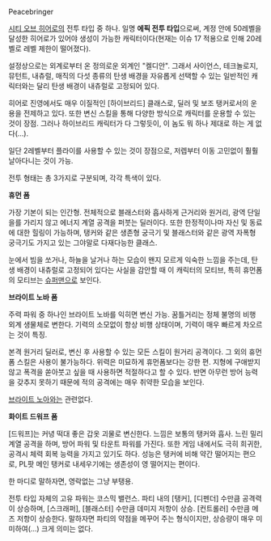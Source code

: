 Peacebringer

[[시티 오브 히어로]]의 전투 타입 중 하나. 일명 '''에픽 전투 타입'''으로써, 계정 안에 50레벨을 달성한 히어로가 있어야 생성이 가능한 캐릭터이다(현재는 이슈 17 적용으로 인해 20레벨로 레벨 제한이 떨어졌다).

설정상으로는 외계로부터 온 정의로운 외계인 "켈디안". 그래서 사이언스, 테크놀로지, 뮤턴트, 내츄럴, 매직의 다섯 종류의 탄생 배경을 자유롭게 선택할 수 있는 일반적인 캐릭터와는 달리 탄생 배경이 내츄럴로 고정되어 있다.

히어로 진영에서도 매우 이질적인 [하이브리드] 클래스로, 딜러 및 보조 탱커로서의 운용을 전제하고 있다. 또한 변신 스킬을 통해 다양한 방식으로 캐릭터를 운용할 수 있는 것이 장점. 그러나 하이브리드 캐릭터가 다 그렇듯이, 이 놈도 뭐 하나 제대로 하는 게 없다(...).

일단 2레벨부터 플라이를 사용할 수 있는 것이 장점으로, 저렙부터 이동 고민없이 훨훨 날아다니는 것이 가능. 

전투 형태는 총 3가지로 구분되며, 각각 특색이 있다.




'''휴먼 폼'''

가장 기본이 되는 인간형. 전체적으로 블래스터와 흡사하게 근거리와 원거리, 광역 단일을를 가리지 않고 에너지 계열 공격을 퍼붓는 딜러이다. 또한 한정적이나마 자신 및 동료에 대한 힐링이 가능하며, 탱커와 같은 생존형 궁극기 및 블래스터와 같은 광역 자폭형 궁극기도 가지고 있는 그야말로 다재다능한 클래스.

눈에서 빔을 쏘거나, 하늘을 날거나 하는 모습이 왠지 모르게 익숙한 느낌을 주는데, 탄생 배경이 내츄럴로 고정되어 있다는 사실을 감안할 때 이 캐릭터의 모티브, 특히 휴먼폼의 모티브는 [[슈퍼맨]]으로 보인다.




'''브라이트 노바 폼'''

주력 파워 중 하나인 브라이트 노바를 익히면 변신 가능. 꿈틀거리는 정체 불명의 비행 외계 생물체로 변한다. 기력의 소모없이 항상 비행 상태이며, 기력이 매우 빠르게 차오르는 것이 특징. 

본격 원거리 딜러로, 변신 후 사용할 수 있는 모든 스킬이 원거리 공격이다. 그 외의 휴먼 폼 스킬은 사용이 불가능하다. 위력은 미묘하게 휴먼폼보다는 강한 편. 지형에 구애받지 않고 폭격을 쏟아붓고 싶을 때 사용하면 적절하다고 할 수 있다. 반면 아무런 방어 능력을 갖추지 못하기 때문에 적의 공격에는 매우 취약한 모습을 보인다.

[[브라이트 노아]]와는 관련없다.




'''화이트 드워프 폼'''

[드워프]는 커녕 떡대 좋은 갑옷 괴물로 변신한다. 느낌은 보통의 탱커와 흡사. 느린 밀리 계열 공격을 하며, 방어 파워 및 타운트 파워를 가진다. 또한 게임 내에서도 극히 희귀한, 공격시 체력 회복 능력을 가지고 있기도 하다. 성능은 탱커에 비해 약간 떨어지는 편으로, PL팟 메인 탱커로 내세우기에는 생존성이 영 떨어지는 편이다. 

한 마디로 말하자면, 영락없는 그냥 부탱용.







전투 타입 자체의 고유 파워는 코스믹 밸런스. 파티 내의 [탱커], [디펜더] 수만큼 공격력이 상승하며, [스크래퍼], [블래스터] 수만큼 데미지 저항이 상승. [컨트롤러] 수만큼 메즈 저항이 상승한다. 말하자면 파티의 약점을 메꾸어 주는 형식이지만, 상승량이 매우 미미하여(...) 크게 의미는 없다.
